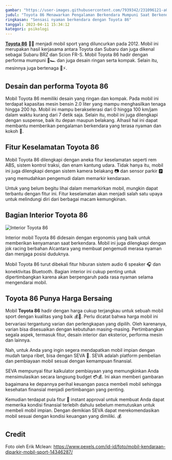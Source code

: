 ```yaml
---
gambar: "https://user-images.githubusercontent.com/7939342/231096121-a0748a1b-38a6-4127-a9ed-ed62c2e6efb8.jpg"
judul: "Toyota 86 Menawarkan Pengalaman Berkendara Mumpuni Saat Berkendara"
ringkasan: "Sensasi nyaman berkendara dengan Toyota 86"
tanggal: 2023-04-11 15:34:12
kategori: psikologi
---
```


**[Toyota 86](https://www.seva.id/mobil-baru/toyota/gr-86/)** 🚗🔥 menjadi mobil sport yang diluncurkan pada 2012. Mobil ini merupakan hasil kerjasama antara Toyota dan Subaru dan juga dikenal sebagai Subaru BRZ dan Scion FR-S. Mobil Toyota 86 hadir dengan performa mumpuni 💪🏎️ dan juga desain ringan serta kompak. Selain itu, mesinnya juga bertenaga 🔋⚡.

## Desain dan performa Toyota 86

Mobil Toyota 86 memiliki desain yang ringan dan kompak. Pada mobil ini terdapat kapasitas mesin bensin 2.0 liter yang mampu menghasilkan tenaga hingga 200 hp. Mobil ini mampu berakselerasi dari 0 hingga 100 km/jam dalam waktu kurang dari 7 detik saja. Selain itu, mobil ini juga dilengkapi dengan suspense, baik itu depan maupun belakang. Alhasil hal ini dapat membantu memberikan pengalaman berkendara yang terasa nyaman dan kokoh 🤙.

## Fitur Keselamatan Toyota 86

Mobil Toyota 86 dilengkapi dengan aneka fitur keselamatan seperti rem ABS, sistem kontrol traksi, dan enam kantung udara. Tidak hanya itu, mobil ini juga dilengkapi dengan sistem kamera belakang 📷 dan sensor parkir 🅿️ yang memudahkan pengemudi dalam memarkir kendaraan.

Untuk yang belum begitu lihai dalam memarkirkan mobil, mungkin dapat terbantu dengan fitur ini. Fitur keselamatan akan menjadi salah satu upaya untuk melindungi diri dari berbagai macam kemungkinan.

## Bagian Interior Toyota 86

![Interior Toyota 86](https://user-images.githubusercontent.com/7939342/231097058-6bab0cb9-a163-404c-b7f2-7844b4b4ed5e.jpg)

Interior mobil Toyota 86 didesain dengan ergonomis yang baik untuk memberikan kenyamanan saat berkendara. Mobil ini juga dilengkapi dengan jok racing berbahan Alcantara yang membuat pengemudi merasa nyaman dan menjaga posisi duduknya.

Mobil Toyota 86 turut dibekali fitur hiburan sistem audio 6 speaker 🎧 dan konektivitas Bluetooth. Bagian interior ini cukup penting untuk dipertimbangkan karena akan berpengaruh pada rasa nyaman selama mengendarai mobil.

## Toyota 86 Punya Harga Bersaing

Mobil **Toyota 86** hadir dengan harga cukup terjangkau untuk sebuah mobil sport dengan kualitas yang baik 💰💸. Perlu dicatat bahwa harga mobil ini bervariasi tergantung varian dan perlengkapan yang dipilih. Oleh karenanya, varian bisa disesuaikan dengan kebutuhan masing-masing. Pertimbangkan segala aspek, termasuk fitur, desain interior dan eksterior, performa mesin dan lainnya.

Nah, untuk Anda yang ingin segera mendapatkan mobil impian dengan mudah tanpa ribet, bisa dengan SEVA 🙌. SEVA adalah platform pembelian dan pembiayaan mobil sesuai dengan kemampuan finansial.

SEVA mempunyai fitur kalkulator pembiayaan yang memungkinkan Anda mensimulasikan secara langsung budget 💳💰. Ini akan memberi gambaran bagaimana ke depannya perihal keuangan pasca membeli mobil sehingga kesehatan finansial menjadi pertimbangan yang penting.

Kemudian terdapat pula fitur 🚀 instant approval untuk membuat Anda dapat memerika kondisi finansial terlebih dahulu sebelum memutuskan untuk membeli mobil impian. Dengan demikian SEVA dapat merekomendasikan mobil sesuai dengan kondisi keuangan yang dimiliki. 💰

## Credit

Foto oleh Erik Mclean: https://www.pexels.com/id-id/foto/mobil-kendaraan-diparkir-mobil-sport-14346287/
